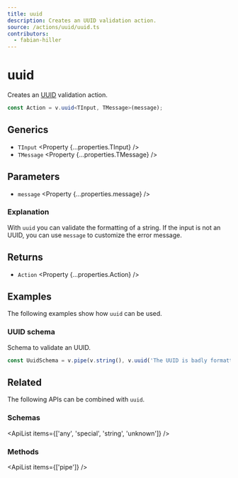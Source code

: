 ```yaml
---
title: uuid
description: Creates an UUID validation action.
source: /actions/uuid/uuid.ts
contributors:
  - fabian-hiller
---
```



# uuid

Creates an [UUID](https://en.wikipedia.org/wiki/Universally_unique_identifier) validation action.

```ts
const Action = v.uuid<TInput, TMessage>(message);
```

## Generics

- `TInput` <Property {...properties.TInput} />
- `TMessage` <Property {...properties.TMessage} />

## Parameters

- `message` <Property {...properties.message} />

### Explanation

With `uuid` you can validate the formatting of a string. If the input is not an UUID, you can use `message` to customize the error message.

## Returns

- `Action` <Property {...properties.Action} />

## Examples

The following examples show how `uuid` can be used.

### UUID schema

Schema to validate an UUID.

```ts
const UuidSchema = v.pipe(v.string(), v.uuid('The UUID is badly formatted.'));
```

## Related

The following APIs can be combined with `uuid`.

### Schemas

<ApiList items={['any', 'special', 'string', 'unknown']} />

### Methods

<ApiList items={['pipe']} />
